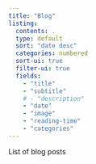 ```yaml
---
title: "Blog"
listing: 
  contents: .
  type: default
  sort: "date desc"
  categories: numbered
  sort-ui: true
  filter-ui: true
  fields: 
    - "title"
    - "subtitle"
    # - "description"
    - "date"
    - "image"
    - "reading-time"
    - "categories"
---
```

List of blog posts